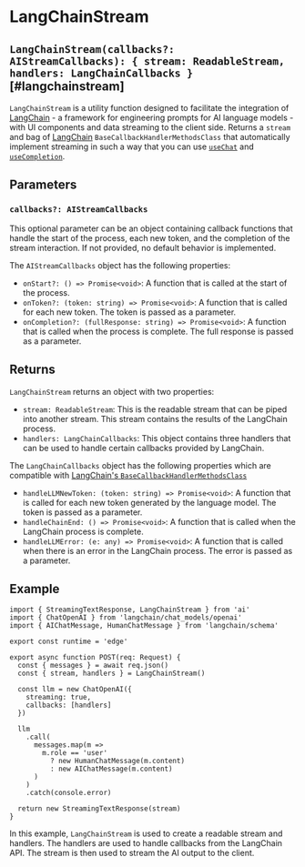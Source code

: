 # LangChainStream

## `LangChainStream(callbacks?: AIStreamCallbacks): { stream: ReadableStream, handlers: LangChainCallbacks }` [#langchainstream]

`LangChainStream` is a utility function designed to facilitate the integration of [LangChain](https://js.langchain.com/docs) - a framework for engineering prompts for AI language models - with UI components and data streaming to the client side. Returns a `stream` and bag of [LangChain](js.langchain.com/docs) `BaseCallbackHandlerMethodsClass` that automatically implement streaming in such a way that you can use [`useChat`](./use-chat) and [`useCompletion`](./use-completion).

## Parameters

### `callbacks?: AIStreamCallbacks`

This optional parameter can be an object containing callback functions that handle the start of the process, each new token, and the completion of the stream interaction. If not provided, no default behavior is implemented.

The `AIStreamCallbacks` object has the following properties:

- `onStart?: () => Promise<void>`: A function that is called at the start of the process.
- `onToken?: (token: string) => Promise<void>`: A function that is called for each new token. The token is passed as a parameter.
- `onCompletion?: (fullResponse: string) => Promise<void>`: A function that is called when the process is complete. The full response is passed as a parameter.

## Returns

`LangChainStream` returns an object with two properties:

- `stream: ReadableStream`: This is the readable stream that can be piped into another stream. This stream contains the results of the LangChain process.
- `handlers: LangChainCallbacks`: This object contains three handlers that can be used to handle certain callbacks provided by LangChain.

The `LangChainCallbacks` object has the following properties which are compatible with [LangChain's `BaseCallbackHandlerMethodsClass`](https://js.langchain.com/docs)

- `handleLLMNewToken: (token: string) => Promise<void>`: A function that is called for each new token generated by the language model. The token is passed as a parameter.
- `handleChainEnd: () => Promise<void>`: A function that is called when the LangChain process is complete.
- `handleLLMError: (e: any) => Promise<void>`: A function that is called when there is an error in the LangChain process. The error is passed as a parameter.

## Example

```tsx filename="app/api/chat/route.ts"
import { StreamingTextResponse, LangChainStream } from 'ai'
import { ChatOpenAI } from 'langchain/chat_models/openai'
import { AIChatMessage, HumanChatMessage } from 'langchain/schema'

export const runtime = 'edge'

export async function POST(req: Request) {
  const { messages } = await req.json()
  const { stream, handlers } = LangChainStream()

  const llm = new ChatOpenAI({
    streaming: true,
    callbacks: [handlers]
  })

  llm
    .call(
      messages.map(m =>
        m.role == 'user'
          ? new HumanChatMessage(m.content)
          : new AIChatMessage(m.content)
      )
    )
    .catch(console.error)

  return new StreamingTextResponse(stream)
}
```

In this example, `LangChainStream` is used to create a readable stream and handlers. The handlers are used to handle callbacks from the LangChain API. The stream is then used to stream the AI output to the client.
